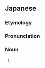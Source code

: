 ==Japanese==
{{DEFAULTSORT:おいらんどり}}
{{ja-kanjitab|||とり|r=y|k3=どり|yomi=irr}}

===Etymology===
{{com|ja|花魁|t1=[[oiran]]|tr2=tori|t2=[[bird]]|鳥}}

===Pronunciation===
{{ja-pron|acc=3|おいらんどり|y=i}}

===Noun===
{{ja-noun|おいらんどり|オイランドリ}}

# {{synof|lang=ja|エトピリカ|tr=etopirika||[[tufted puffin]]}}

{{C|ja|Auks}}